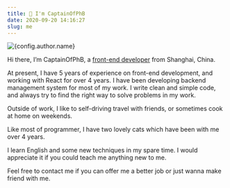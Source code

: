 ```yaml
---
title: 👋 I'm CaptainOfPhB
date: 2020-09-20 14:16:27
slug: me
---
```



<Image 
  src={me} 
  alt={config.author.name}
  class="rounded-full w-full lg:w-1/3 !mb-10 shadow-2xl hover:animate-pulse hover:scale-75 duration-300"
/>

Hi there, I’m CaptainOfPhB, a <u>front-end developer</u> from Shanghai, China.

At present, I have 5 years of experience on front-end development, and working with React for over 4 years. I have been developing backend management system for most of my work. I write clean and simple code, and always try to find the right way to solve problems in my work.

Outside of work, I like to self-driving travel with friends, or sometimes cook at home on weekends.

Like most of programmer, I have two lovely cats which have been with me over 4 years.

I learn English and some new techniques in my spare time. I would appreciate it if you could teach me anything new to me.

Feel free to contact me if you can offer me a better job or just wanna make friend with me.

<Social />

